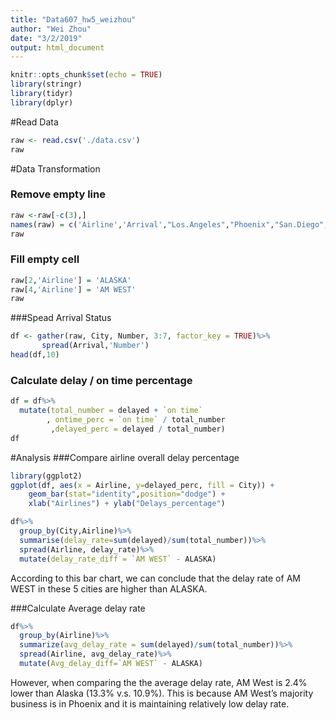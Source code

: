 ```yaml
---
title: "Data607_hw5_weizhou"
author: "Wei Zhou"
date: "3/2/2019"
output: html_document
---
```


```r
knitr::opts_chunk$set(echo = TRUE)
library(stringr)
library(tidyr)
library(dplyr)
```
#Read Data
```r
raw <- read.csv('./data.csv')
raw
```
#Data Transformation

### Remove empty line
```r
raw <-raw[-c(3),]
names(raw) = c('Airline','Arrival',"Los.Angeles","Phoenix","San.Diego","San.Francisco","Seattle")
raw
```

### Fill empty cell
```r
raw[2,'Airline'] = 'ALASKA'
raw[4,'Airline'] = 'AM WEST'
raw 
```

###Spead Arrival Status
```r
df <- gather(raw, City, Number, 3:7, factor_key = TRUE)%>%
       spread(Arrival,'Number')
head(df,10)
```

### Calculate delay / on time percentage
```r
df = df%>%
  mutate(total_number = delayed + `on time`
        , ontime_perc = `on time` / total_number
         ,delayed_perc = delayed / total_number)
df
```

#Analysis
###Compare airline overall delay percentage
```r
library(ggplot2)
ggplot(df, aes(x = Airline, y=delayed_perc, fill = City)) +
    geom_bar(stat="identity",position="dodge") + 
    xlab("Airlines") + ylab("Delays_percentage") 
```

```r
df%>%
  group_by(City,Airline)%>%
  summarise(delay_rate=sum(delayed)/sum(total_number))%>%
  spread(Airline, delay_rate)%>%
  mutate(delay_rate_diff = `AM WEST` - ALASKA)
```

According to this bar chart, we can conclude that the delay rate of AM WEST in these 5 cities are higher than ALASKA. 


###Calculate Average delay rate
```r
df%>%
  group_by(Airline)%>%
  summarize(avg_delay_rate = sum(delayed)/sum(total_number))%>%
  spread(Airline, avg_delay_rate)%>%
  mutate(Avg_delay_diff=`AM WEST` - ALASKA)

```
However, when comparing the the average delay rate, AM West is 2.4% lower than Alaska (13.3% v.s. 10.9%). This is because AM West's majority business is in Phoenix and it is maintaining relatively low delay rate.




